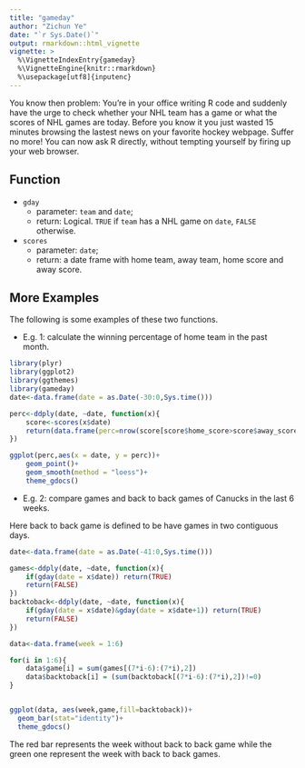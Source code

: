 ```yaml
---
title: "gameday"
author: "Zichun Ye"
date: "`r Sys.Date()`"
output: rmarkdown::html_vignette
vignette: >
  %\VignetteIndexEntry{gameday}
  %\VignetteEngine{knitr::rmarkdown}
  %\usepackage[utf8]{inputenc}
---
```


You know then problem: You're in your office writing R code and suddenly have 
the urge to check whether your NHL team has a game or what the scores of NHL 
games are today. Before you know it you just wasted 15 minutes browsing the 
lastest news on your favorite hockey webpage. Suffer no more! You can now ask 
R directly, without tempting yourself by firing up your web browser.

## Function

* `gday`
  - parameter: `team` and `date`;
  - return: Logical. `TRUE` if `team` has a NHL game on `date`, `FALSE` otherwise.
* `scores`
  - parameter: `date`;
  - return: a date frame with home team, away team, home score and away score.



## More Examples

The following is some examples of these two functions.


* E.g. 1: calculate the winning percentage of home team in the past month.
```r
library(plyr)
library(ggplot2)
library(ggthemes)
library(gameday)
date<-data.frame(date = as.Date(-30:0,Sys.time()))

perc<-ddply(date, ~date, function(x){
	score<-scores(x$date)
	return(data.frame(perc=nrow(score[score$home_score>score$away_score,])/nrow(score)))
})

ggplot(perc,aes(x = date, y = perc))+
	geom_point()+
	geom_smooth(method = "loess")+
	theme_gdocs()
```

* E.g. 2: compare games and back to back games of Canucks in the last 6 weeks.

Here back to back game is defined to be have games in two contiguous days.
```r
date<-data.frame(date = as.Date(-41:0,Sys.time()))

games<-ddply(date, ~date, function(x){
	if(gday(date = x$date)) return(TRUE)
	return(FALSE)
})
backtoback<-ddply(date, ~date, function(x){
	if(gday(date = x$date)&gday(date = x$date+1)) return(TRUE)
	return(FALSE)
})

data<-data.frame(week = 1:6)

for(i in 1:6){
	data$game[i] = sum(games[(7*i-6):(7*i),2])
	data$backtoback[i] = (sum(backtoback[(7*i-6):(7*i),2])!=0)
}


ggplot(data, aes(week,game,fill=backtoback))+
  geom_bar(stat="identity")+
  theme_gdocs()	
```

The red bar represents the week without back to back game while the green one represent the week with back to back games.
